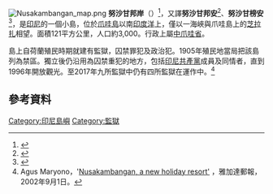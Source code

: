 {{coord|7|45|S|108|55|E|region:ID_type:isle|format=dms|display=title}}
[[File:Nusakambangan_map.png|thumb]]
'''努沙甘邦岸'''（{{lang-id|Nusa Kambangan}}）<ref>{{Cite news|url=https://www.qiandaoribao.com/2021/03/23/%E5%8A%AA%E6%B2%99%E7%94%98%E9%82%A6%E5%B2%B8%E7%9B%91%E7%8B%B1%E6%95%B0%E5%8D%81%E5%9B%9A%E7%8A%AF%E5%92%8C%E7%8B%B1%E5%90%8F%E7%A1%AE%E8%AF%8A%E6%96%B0%E5%86%A0/|title=〈努沙甘邦岸监狱数十囚犯和狱吏确诊新冠〉|date=2021-03-23|publisher=《千島日報》}}</ref>，又譯'''努沙甘邦安'''<ref>{{Cite news|url=https://www.qiandaoribao.com/2020/07/14/%E5%85%A8%E5%9B%BD%E7%9B%91%E7%8B%B1%E5%8F%B8%E5%8F%B8%E9%95%BF%E5%9D%9A%E7%A7%B0%EF%BC%9A%E6%89%A7%E5%8B%A4%E4%BA%BA%E5%91%98%E6%B6%89%E6%AF%92%E5%B0%86%E8%A2%AB%E9%80%81%E5%BE%80%E5%8A%AA%E6%B2%99/|title=〈全国监狱司司长坚称：执勤人员涉毒将被送往努沙甘邦安监狱〉|date=2020-07-14|publisher=《千島日報》}}</ref>、'''努沙甘榜安'''<ref>{{Cite news|url=https://guojiribao.com/?p=80905|title=〈狂风恶浪击沉感化所轮船 二名努沙甘榜安监狱官溺毙 另四人死里逃生〉|date=2021-09-18|publisher=《國際日報》}}</ref>，是[[印尼|印尼]]的一個小島，位於[[爪哇島|爪哇島]]以南[[印度洋|印度洋]]上，僅以一海峽與爪哇島上的[[芝拉扎|芝拉扎]]相望。面積121平方公里，人口約3,000。行政上屬[[中爪哇省|中爪哇省]]。

島上自荷蘭殖民時期就建有監獄，囚禁罪犯及政治犯。1905年殖民地當局把該島列為禁區。獨立後仍沿用為囚禁重犯的地方，包括[[印尼共產黨|印尼共產黨]]成員及同情者，直到1996年開放觀光。至2017年九所監獄中仍有四所監獄在運作中。<ref>Agus Maryono，'[http://m.thejakartapost.com/news/2002/09/01/nuskambangan-a-new-holiday-resort.html Nusakambangan, a new holiday resort'] {{Wayback|url=http://m.thejakartapost.com/news/2002/09/01/nuskambangan-a-new-holiday-resort.html |date=20160113133249 }}，雅加達郵報，2002年9月1日。</ref>

==參考資料==
{{reflist}}

{{印尼小作品}}

[[Category:印尼島嶼|Category:印尼島嶼]]
[[Category:監獄|Category:監獄]]